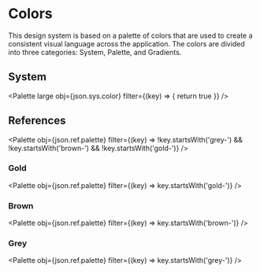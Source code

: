 
<Meta title="Design System/Colors" />

# Colors

This design system is based on a palette of colors that are used to create a consistent visual language across the application. The colors are divided into three categories: System, Palette, and Gradients.

## System

<Palette large obj={json.sys.color} filter={(key) => { return true }} />

## References

<Palette obj={json.ref.palette} filter={(key) => !key.startsWith('grey-') && !key.startsWith('brown-') && !key.startsWith('gold-')} />

### Gold
<Palette obj={json.ref.palette} filter={(key) => key.startsWith('gold-')} />

### Brown
<Palette obj={json.ref.palette} filter={(key) => key.startsWith('brown-')} />

### Grey
<Palette obj={json.ref.palette} filter={(key) => key.startsWith('grey-')} />
